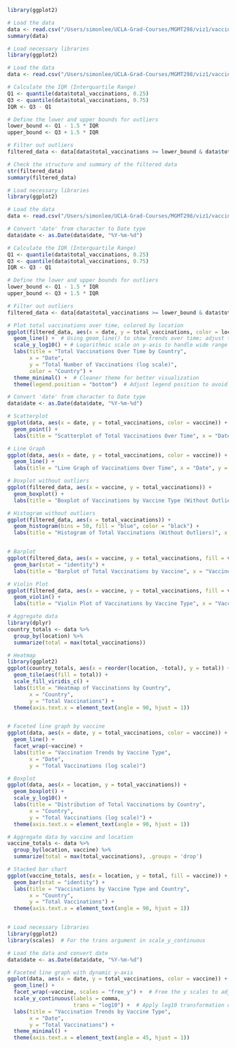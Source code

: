 ```r
library(ggplot2)

# Load the data
data <- read.csv("/Users/simonlee/UCLA-Grad-Courses/MGMT298/viz1/vaccinations-by-manufacturer (1).csv")
summary(data)
```

```r
# Load necessary libraries
library(ggplot2)

# Load the data
data <- read.csv("/Users/simonlee/UCLA-Grad-Courses/MGMT298/viz1/vaccinations-by-manufacturer (1).csv")

# Calculate the IQR (Interquartile Range)
Q1 <- quantile(data$total_vaccinations, 0.25)
Q3 <- quantile(data$total_vaccinations, 0.75)
IQR <- Q3 - Q1

# Define the lower and upper bounds for outliers
lower_bound <- Q1 - 1.5 * IQR
upper_bound <- Q3 + 1.5 * IQR

# Filter out outliers
filtered_data <- data[data$total_vaccinations >= lower_bound & data$total_vaccinations <= upper_bound,]

# Check the structure and summary of the filtered data
str(filtered_data)
summary(filtered_data)


```
```r
# Load necessary libraries
library(ggplot2)

# Load the data
data <- read.csv("/Users/simonlee/UCLA-Grad-Courses/MGMT298/viz1/vaccinations-by-manufacturer (1).csv")

# Convert 'date' from character to Date type
data$date <- as.Date(data$date, "%Y-%m-%d")

# Calculate the IQR (Interquartile Range)
Q1 <- quantile(data$total_vaccinations, 0.25)
Q3 <- quantile(data$total_vaccinations, 0.75)
IQR <- Q3 - Q1

# Define the lower and upper bounds for outliers
lower_bound <- Q1 - 1.5 * IQR
upper_bound <- Q3 + 1.5 * IQR

# Filter out outliers
filtered_data <- data[data$total_vaccinations >= lower_bound & data$total_vaccinations <= upper_bound,]

# Plot total vaccinations over time, colored by location
ggplot(filtered_data, aes(x = date, y = total_vaccinations, color = location)) +
  geom_line() +  # Using geom_line() to show trends over time; adjust to geom_point() if discrete points are preferred
  scale_y_log10() + # Logarithmic scale on y-axis to handle wide range of vaccination numbers
  labs(title = "Total Vaccinations Over Time by Country",
       x = "Date",
       y = "Total Number of Vaccinations (log scale)",
       color = "Country") +
  theme_minimal() +  # Cleaner theme for better visualization
  theme(legend.position = "bottom")  # Adjust legend position to avoid clutter


```


```r
# Convert 'date' from character to Date type
data$date <- as.Date(data$date, "%Y-%m-%d")

# Scatterplot
ggplot(data, aes(x = date, y = total_vaccinations, color = vaccine)) +
  geom_point() +
  labs(title = "Scatterplot of Total Vaccinations Over Time", x = "Date", y = "Total Vaccinations")

# Line Graph
ggplot(data, aes(x = date, y = total_vaccinations, color = vaccine)) +
  geom_line() +
  labs(title = "Line Graph of Vaccinations Over Time", x = "Date", y = "Total Vaccinations")

# Boxplot without outliers
ggplot(filtered_data, aes(x = vaccine, y = total_vaccinations)) +
  geom_boxplot() +
  labs(title = "Boxplot of Vaccinations by Vaccine Type (Without Outliers)", x = "Vaccine", y = "Total Vaccinations")

# Histogram without outliers
ggplot(filtered_data, aes(x = total_vaccinations)) +
  geom_histogram(bins = 50, fill = "blue", color = "black") +
  labs(title = "Histogram of Total Vaccinations (Without Outliers)", x = "Total Vaccinations", y = "Frequency")


# Barplot
ggplot(filtered_data, aes(x = vaccine, y = total_vaccinations, fill = vaccine)) +
  geom_bar(stat = "identity") +
  labs(title = "Barplot of Total Vaccinations by Vaccine", x = "Vaccine", y = "Location")

# Violin Plot
ggplot(filtered_data, aes(x = vaccine, y = total_vaccinations, fill = vaccine)) +
  geom_violin() +
  labs(title = "Violin Plot of Vaccinations by Vaccine Type", x = "Vaccine", y = "Total Vaccinations")

```

```r
# Aggregate data
library(dplyr)
country_totals <- data %>%
  group_by(location) %>%
  summarize(total = max(total_vaccinations))

# Heatmap
library(ggplot2)
ggplot(country_totals, aes(x = reorder(location, -total), y = total)) +
  geom_tile(aes(fill = total)) +
  scale_fill_viridis_c() +
  labs(title = "Heatmap of Vaccinations by Country",
       x = "Country",
       y = "Total Vaccinations") +
  theme(axis.text.x = element_text(angle = 90, hjust = 1))


# Faceted line graph by vaccine
ggplot(data, aes(x = date, y = total_vaccinations, color = vaccine)) +
  geom_line() +
  facet_wrap(~vaccine) +
  labs(title = "Vaccination Trends by Vaccine Type",
       x = "Date",
       y = "Total Vaccinations (log scale)")

# Boxplot
ggplot(data, aes(x = location, y = total_vaccinations)) +
  geom_boxplot() +
  scale_y_log10() +
  labs(title = "Distribution of Total Vaccinations by Country",
       x = "Country",
       y = "Total Vaccinations (log scale)") +
  theme(axis.text.x = element_text(angle = 90, hjust = 1))

# Aggregate data by vaccine and location
vaccine_totals <- data %>%
  group_by(location, vaccine) %>%
  summarize(total = max(total_vaccinations), .groups = 'drop')

# Stacked bar chart
ggplot(vaccine_totals, aes(x = location, y = total, fill = vaccine)) +
  geom_bar(stat = "identity") +
  labs(title = "Vaccinations by Vaccine Type and Country",
       x = "Country",
       y = "Total Vaccinations") +
  theme(axis.text.x = element_text(angle = 90, hjust = 1))


# Load necessary libraries
library(ggplot2)
library(scales)  # For the trans argument in scale_y_continuous

# Load the data and convert date
data$date <- as.Date(data$date, "%Y-%m-%d")

# Faceted line graph with dynamic y-axis
ggplot(data, aes(x = date, y = total_vaccinations, color = vaccine)) +
  geom_line() +
  facet_wrap(~vaccine, scales = "free_y") +  # Free the y scales to adjust dynamically
  scale_y_continuous(labels = comma, 
                     trans = "log10") +  # Apply log10 transformation dynamically
  labs(title = "Vaccination Trends by Vaccine Type",
       x = "Date",
       y = "Total Vaccinations") +
  theme_minimal() +
  theme(axis.text.x = element_text(angle = 45, hjust = 1))


```